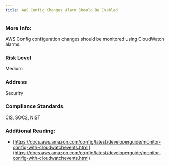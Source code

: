 ```yaml
---
title: AWS Config Changes Alarm Should Be Enabled
---
```


### More Info:

AWS Config configuration changes should be monitored using CloudWatch alarms.

### Risk Level

Medium

### Address

Security

### Compliance Standards

CIS, SOC2, NIST

### Additional Reading:

- [https://docs.aws.amazon.com/config/latest/developerguide/monitor-config-with-cloudwatchevents.html](https://docs.aws.amazon.com/config/latest/developerguide/monitor-config-with-cloudwatchevents.html)
